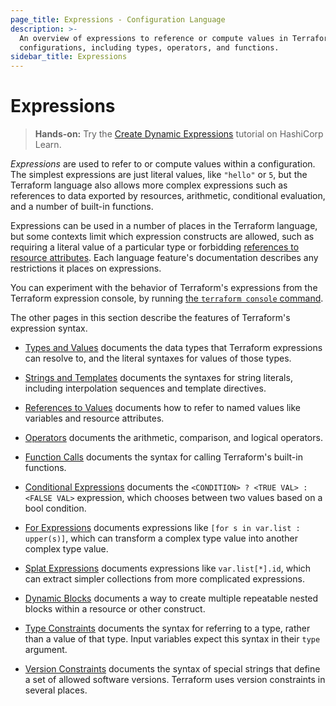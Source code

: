 ```yaml
---
page_title: Expressions - Configuration Language
description: >-
  An overview of expressions to reference or compute values in Terraform
  configurations, including types, operators, and functions.
sidebar_title: Expressions
---
```


# Expressions

> **Hands-on:** Try the [Create Dynamic Expressions](https://learn.hashicorp.com/tutorials/terraform/expressions?in=terraform/configuration-language&utm_source=WEBSITE&utm_medium=WEB_IO&utm_offer=ARTICLE_PAGE&utm_content=DOCS) tutorial on HashiCorp Learn.

_Expressions_ are used to refer to or compute values within a configuration.
The simplest expressions are just literal values, like `"hello"` or `5`,
but the Terraform language also allows more complex expressions such as
references to data exported by resources, arithmetic, conditional evaluation,
and a number of built-in functions.

Expressions can be used in a number of places in the Terraform language,
but some contexts limit which expression constructs are allowed,
such as requiring a literal value of a particular type or forbidding
[references to resource attributes](/language/expressions/references#references-to-resource-attributes).
Each language feature's documentation describes any restrictions it places on
expressions.

You can experiment with the behavior of Terraform's expressions from
the Terraform expression console, by running
[the `terraform console` command](/cli/commands/console).

The other pages in this section describe the features of Terraform's
expression syntax.

- [Types and Values](/language/expressions/types)
  documents the data types that Terraform expressions can resolve to, and the
  literal syntaxes for values of those types.

- [Strings and Templates](/language/expressions/strings)
  documents the syntaxes for string literals, including interpolation sequences
  and template directives.

- [References to Values](/language/expressions/references)
  documents how to refer to named values like variables and resource attributes.

- [Operators](/language/expressions/operators)
  documents the arithmetic, comparison, and logical operators.

- [Function Calls](/language/expressions/function-calls)
  documents the syntax for calling Terraform's built-in functions.

- [Conditional Expressions](/language/expressions/conditionals)
  documents the `<CONDITION> ? <TRUE VAL> : <FALSE VAL>` expression, which
  chooses between two values based on a bool condition.

- [For Expressions](/language/expressions/for)
  documents expressions like `[for s in var.list : upper(s)]`, which can
  transform a complex type value into another complex type value.

- [Splat Expressions](/language/expressions/splat)
  documents expressions like `var.list[*].id`, which can extract simpler
  collections from more complicated expressions.

- [Dynamic Blocks](/language/expressions/dynamic-blocks)
  documents a way to create multiple repeatable nested blocks within a resource
  or other construct.

- [Type Constraints](/language/expressions/type-constraints)
  documents the syntax for referring to a type, rather than a value of that
  type. Input variables expect this syntax in their `type` argument.

- [Version Constraints](/language/expressions/version-constraints)
  documents the syntax of special strings that define a set of allowed software
  versions. Terraform uses version constraints in several places.
